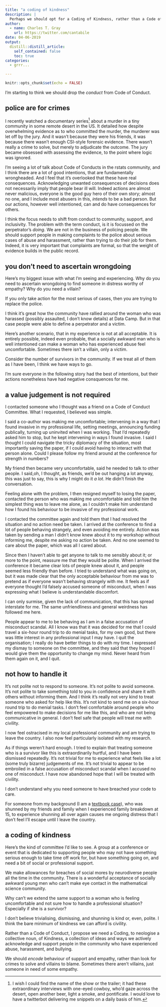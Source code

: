 ```yaml
---
title: "a coding of kindness"
description: |
  Perhaps we should opt for a Coding of Kindness, rather than a Code of Conduct.
author:
  - name: Charles T. Gray
    url: https://twitter.com/cantabile
date: 04-06-2019
output:
  distill::distill_article:
    self_contained: false
    toc: true
categories: 
  - grrr...

---
```


```r
knitr::opts_chunk$set(echo = FALSE)
```

I’m starting to think we should drop the _conduct_ from Code of Conduct.

## police are for crimes

I recently watched a documentary series[^1] about a murder in a tiny community in some remote desert in the US. It detailed how despite overwhelming evidence as to who committed the murder, the murderer was let off by the jury. And it wasn’t because they were his friends, it was because there wasn’t enough CSI-style forensic evidence. There wasn’t really a crime to solve, but merely to adjudicate the outcome. The jury became obsessed with assessing the evidence, to the point where logic was ignored.

I’m seeing a lot of talk about Code of Conducts in the rstats community, and I think there are a lot of good intentions, that are fundamentally wrongheaded. And I feel that it’s overlooked that these have real consequences. Acknowledging unwanted consequences of decisions does not necessarily imply that people bear ill will. Indeed actions are almost never malicious, everyone is the good guy hero of their own story; almost no one, and I include most abusers in this, _intends_ to be a bad person. But our actions, however well intentioned, can and do have consequences for others.  

I think the focus needs to shift from conduct to community, support, and inclusivity. The problem with the term conduct, is it is focussed on the perpetrator’s _doing_. We are not in the business of policing people. We should support people in making complaints to the police about serious cases of abuse and harassment, rather than trying to do their job for them. Indeed, it is very important that complaints are formal, so that the weight of evidence builds in the public record. 

## you don’t need to ascertain wrongdoing

Here’s my biggest issue with what I'm seeing and experiencing. Why do you need to ascertain wrongdoing to find someone in distress worthy of empathy? Why do you need a villain?

If you only take action for the most serious of cases, then you are trying to replace the police. 

I think it’s great how the community have rallied around the woman who was harassed (possibly assaulted, I don’t know details)  at Data Camp. But in that case people were able to define a perpetrator and a victim. 

Here’s another scenario, that in my experience is not at all acceptable. It is entirely possible, indeed even probable, that a socially awkward man who is well intentioned can make a woman who has experienced abuse feel uncomfortable. Sometimes there isn’t a villain, only a victim.

Consider the number of survivors in the community. If we treat all of them as I have been, I think we have ways to go. 

I'm sure everyone in the following story had the best of intentions, but their actions nonetheless have had negative consquences for me. 

## a value judgement is not required

I contacted someone who I thought was a friend on a Code of Conduct Committee. What I requested, I believed was simple. 

I said a co-author was making me uncomfortable; intervening in a way that I found invasive in my professional life, setting meetings, announcing funding publically, turning up uninvited when I was working. That I'd repeatedly asked him to stop, but he kept intervening in ways I found invasive. I said I thought I could navigate the tricky diplomacy of the situation, most importantly saving the paper, if I could avoid having to interact with that person alone. Could I please follow my friend around at the conference for strength in numbers? 

My friend then became very uncomfortable, said he needed to talk to other people. I said,oh, I thought, as friends, we’d be out  hanging a lot anyway, this was just to say, this is why I might do it _a lot_.  He didn’t finish the conversation.  

Feeling alone with the problem, I then resigned myself to losing the paper, contacted the person who was making me uncomfortable and told him the simplest thing was to leave me alone, as I couldn’t make him understand how I found his behaviour to be invasive of my professional work.

I contacted the committee again and told them that I had resolved the situation and no action need be taken. I arrived at the conference to find a lot of people behaving strangely, and even avoiding me entirely. Action was taken by sending a man I didn’t know knew about it to my workshop without informing me, despite me asking no action be taken. And no one seemed to care about the paper, which was all I cared about.           

Since then I haven’t able to get anyone to talk to me sensibly about it; or more to the point, reassure me that they would be polite. When I arrived the conference it became clear lots of people knew about it, and people seemed less friendly than before. I tried to understand what was going on, but it was made clear that the only  acceptable behaviour from me was to pretend as if everyone wasn’t behaving strangely with me. It feels as if everyone thought I'd falsely accused someone of misconduct, when I was expressing what I  believe is understandable discomfort. 

I can only surmise, given the lack of communication, that this has spread interstate for me. The same unfriendliness and general weirdness has followed me here. 

People appear to me to be behaving as I am in a false accusation of misconduct scandal. All I know was that it was decided for me that I could travel a six-hour round trip to do menial tasks, for my own good, but there was little interest in any professional input I may have. I quit the organisation; I really do have better things to do with my time. I expressed my dismay to someone on the committee, and they said that they hoped I would give them the opportunity to change my mind. Never heard from them again on it, and I quit.  

## not how to handle it

It’s not polite not to respond to someone. It’s not polite to avoid someone. It’s not polite to take something told to you in confidence and share it with others without informing them. And I think it’s really not very kind to treat someone who asked for help like this. It’s not kind to send me on a six-hour round trip to do menial tasks. I don’t feel comfortable around people who feel empowered to make decisions for me like this, and who are not being communicative in general. I don’t feel safe that people will treat me with civility. 

I now feel ostracised in my local professional community and am trying to leave the country. I also now feel particularly isolated with my research.  

As if things weren’t hard enough. I tried to explain that treating someone who is a survivor like this is extraordinarily hurtful, and I have been dismissed repeatedly. It’s not trivial for me to experience what feels like a lot (some truly bizarre) judgements of me. It’s not trivial to appear to be embroiled in a false accusation of misconduct scandal when I accused no one of misconduct. I have now abandoned hope that I will be treated with civility. 

I don’t understand why you need someone to have breached your code to care. 

For someone from my background (I am a [textbook case](https://en.wikipedia.org/wiki/Forgotten_Australians)), who was shunned by my friends and family when I experienced family breakdown at 15, to experience shunning all over again causes me ongoing distress that I don’t feel I’ll escape until I leave the country. 

## a coding of kindness

Here’s the kind of committee I’d like to see. A group at a conference or event that is dedicated to supporting people who may not have something serious enough to take time off work for, but have something going on, and need a bit of social or professional support. 

We make allowances for breaches of social mores by neurodiverse people all the time in the community. There is a wonderful acceptance of socially awkward young men who can’t make eye contact in the mathematical science community. 

Why can’t we extend the same support to a woman who is feeling uncomfortable and not sure how to handle a professional situation? Especially if she is a survivor? 

I don’t believe trivialising, dismissing, and shunning is kind or, even, polite. I think the bare minimum of kindness we can afford is civility. 

Rather than a Code of Conduct, I propose we need a Coding, to neologise a collective noun, of Kindness, a collection of ideas and ways we actively acknowledge and support people in the community who have experienced abuse, harassment, and bullying. 

We should *encode* behaviour of support and empathy, rather than look for crimes to solve and villains to blame. Sometimes there aren’t villains, just someone in need of some empathy.  

[^1]: I wish I could find the name of the show or the trailer; it had these extraordinary interviews with one-eyed cowboy, who’d gaze across the desert, open another beer, light a smoke, and pontificate. I would love to have a twitterbot delivering me snippets on a daily basis of him.  



